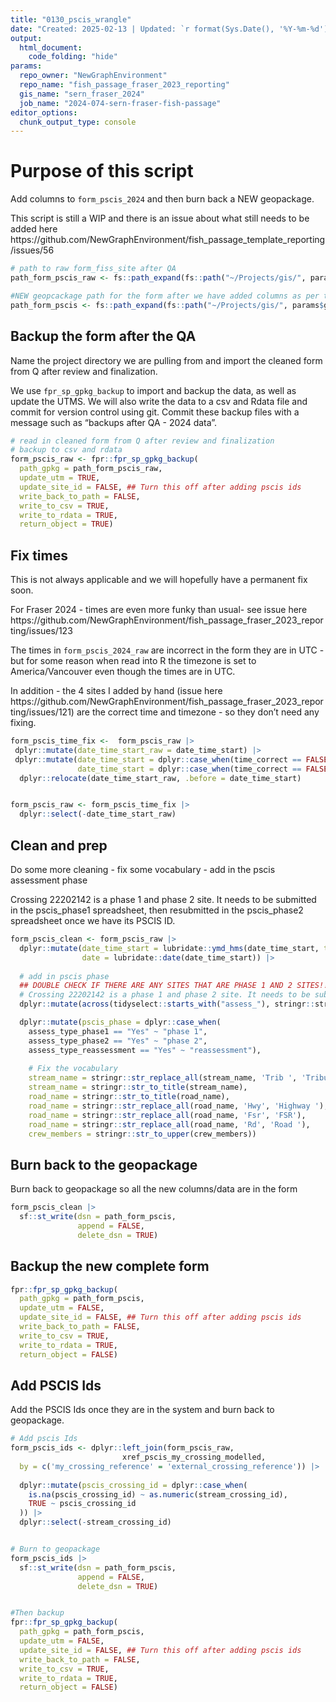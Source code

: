 ```yaml
---
title: "0130_pscis_wrangle"
date: "Created: 2025-02-13 | Updated: `r format(Sys.Date(), '%Y-%m-%d')`"
output: 
  html_document:
    code_folding: "hide"
params:
  repo_owner: "NewGraphEnvironment"
  repo_name: "fish_passage_fraser_2023_reporting"
  gis_name: "sern_fraser_2024"
  job_name: "2024-074-sern-fraser-fish-passage"
editor_options: 
  chunk_output_type: console
---
```



# Purpose of this script

Add columns to `form_pscis_2024` and then burn back a NEW geopackage.

This script is still a WIP and there is an issue about what still needs to be added here https://github.com/NewGraphEnvironment/fish_passage_template_reporting/issues/56


```r
# path to raw form_fiss_site after QA
path_form_pscis_raw <- fs::path_expand(fs::path("~/Projects/gis/", params$gis_name, "/data_field/2024/form_pscis_2024_raw.gpkg"))

#NEW geopcackage path for the form after we have added columns as per this script
path_form_pscis <- fs::path_expand(fs::path("~/Projects/gis/", params$gis_name, "/data_field/2024/form_pscis_2024.gpkg"))
```



## Backup the form after the QA

Name the project directory we are pulling from and import the cleaned form from Q after review and finalization.

We use `fpr_sp_gpkg_backup` to import and backup the data, as well as update the UTMS. We will also write the data to a csv and Rdata file and commit for version control using git. Commit these backup files with a message such as "backups after QA - 2024 data".


```r

# read in cleaned form from Q after review and finalization
# backup to csv and rdata
form_pscis_raw <- fpr::fpr_sp_gpkg_backup(
  path_gpkg = path_form_pscis_raw,
  update_utm = TRUE,
  update_site_id = FALSE, ## Turn this off after adding pscis ids
  write_back_to_path = FALSE,
  write_to_csv = TRUE,
  write_to_rdata = TRUE,
  return_object = TRUE)
```


## Fix times

This is not always applicable and we will hopefully have a permanent fix soon.

For Fraser 2024 - times are even more funky than usual- see issue here https://github.com/NewGraphEnvironment/fish_passage_fraser_2023_reporting/issues/123

The times in `form_pscis_2024_raw` are incorrect in the form they are in UTC - but for some reason when read into R the timezone is set to America/Vancouver even though the times are in UTC.

In addition - the 4 sites I added by hand (issue here https://github.com/NewGraphEnvironment/fish_passage_fraser_2023_reporting/issues/121) are the correct time and timezone - so they don't need any fixing. 



```r

form_pscis_time_fix <-  form_pscis_raw |> 
 dplyr::mutate(date_time_start_raw = date_time_start) |> 
 dplyr::mutate(date_time_start = dplyr::case_when(time_correct == FALSE ~ lubridate::force_tz(date_time_start_raw, tzone = "UTC"), TRUE ~ date_time_start_raw),
               date_time_start = dplyr::case_when(time_correct == FALSE ~ lubridate::with_tz(date_time_start, tzone = "America/Vancouver"), TRUE ~ date_time_start_raw)) |> 
  dplyr::relocate(date_time_start_raw, .before = date_time_start)


form_pscis_raw <- form_pscis_time_fix |> 
  dplyr::select(-date_time_start_raw)

```


## Clean and prep

Do some more cleaning
- fix some vocabulary
- add in the pscis assessment phase

Crossing 22202142 is a phase 1 and phase 2 site. It needs to be submitted in the pscis_phase1 spreadsheet, then resubmitted in the pscis_phase2 spreadsheet once we have its PSCIS ID.

```r

form_pscis_clean <- form_pscis_raw |>
  dplyr::mutate(date_time_start = lubridate::ymd_hms(date_time_start, tz = "America/Vancouver"),
                date = lubridate::date(date_time_start)) |>
  
  # add in pscis phase
  ## DOUBLE CHECK IF THERE ARE ANY SITES THAT ARE PHASE 1 AND 2 SITES!!! FIRST TIME HAB CON SITES
  # Crossing 22202142 is a phase 1 and phase 2 site. It needs to be submitted in the pscis_phase1 spreadsheet, then resubmitted in the pscis phase 2 spreadsheet once we have its PSCIS ID. 
  dplyr::mutate(across(tidyselect::starts_with("assess_"), stringr::str_to_title)) |>

  dplyr::mutate(pscis_phase = dplyr::case_when(
    assess_type_phase1 == "Yes" ~ "phase 1",
    assess_type_phase2 == "Yes" ~ "phase 2",
    assess_type_reassessment == "Yes" ~ "reassessment"),
    
    # Fix the vocabulary
    stream_name = stringr::str_replace_all(stream_name, 'Trib ', 'Tributary '),
    stream_name = stringr::str_to_title(stream_name),
    road_name = stringr::str_to_title(road_name),
    road_name = stringr::str_replace_all(road_name, 'Hwy', 'Highway '),
    road_name = stringr::str_replace_all(road_name, 'Fsr', 'FSR'),
    road_name = stringr::str_replace_all(road_name, 'Rd', 'Road '),
    crew_members = stringr::str_to_upper(crew_members))

```

## Burn back to the geopackage
Burn back to geopackage so all the new columns/data are in the form

```r
form_pscis_clean |> 
  sf::st_write(dsn = path_form_pscis,
               append = FALSE,
               delete_dsn = TRUE)

```


## Backup the new complete form 

```r

fpr::fpr_sp_gpkg_backup(
  path_gpkg = path_form_pscis,
  update_utm = FALSE,
  update_site_id = FALSE, ## Turn this off after adding pscis ids
  write_back_to_path = FALSE,
  write_to_csv = TRUE,
  write_to_rdata = TRUE,
  return_object = FALSE)
```




## Add PSCIS Ids

Add the PSCIS Ids once they are in the system and burn back to geopackage.

```r

# Add pscis Ids
form_pscis_ids <- dplyr::left_join(form_pscis_raw,
                         xref_pscis_my_crossing_modelled,
  by = c('my_crossing_reference' = 'external_crossing_reference')) |>
  
  dplyr::mutate(pscis_crossing_id = dplyr::case_when(
    is.na(pscis_crossing_id) ~ as.numeric(stream_crossing_id),
    TRUE ~ pscis_crossing_id
  )) |> 
  dplyr::select(-stream_crossing_id)


# Burn to geopackage
form_pscis_ids |> 
  sf::st_write(dsn = path_form_pscis,
               append = FALSE,
               delete_dsn = TRUE)


#Then backup
fpr::fpr_sp_gpkg_backup(
  path_gpkg = path_form_pscis,
  update_utm = FALSE,
  update_site_id = FALSE, ## Turn this off after adding pscis ids
  write_back_to_path = FALSE,
  write_to_csv = TRUE,
  write_to_rdata = TRUE,
  return_object = FALSE)
```


